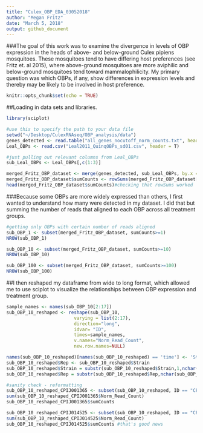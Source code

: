 ```yaml
---
title: "Culex_OBP_EDA_03052018"
author: "Megan Fritz"
date: "March 5, 2018"
output: github_document
---
```

###The goal of this work was to examine the divergence in levels of OBP expression in the heads of above- and below-ground Culex pipiens mosquitoes.  These mosquitoes tend to have differing host preferences (see Fritz et. al 2015), where above-ground mosquitoes are more aviphilic and below-ground mosquitoes tend toward mammalophilicity. My primary question was which OBPs, if any, show differences in expression levels and thereby may be likely to be involved in host preference.  

```r
knitr::opts_chunk$set(echo = TRUE)
```

##Loading in data sets and libraries.

```r

library(sciplot)

#use this to specify the path to your data file
setwd("~/Desktop/CulexRNAseq/OBP_analysis/data")
genes_detected <- read.table("all_genes_nocutoff_norm_counts.txt", header = T)
Leal_OBPs <- read.csv("Leal2011_QuinqOBPs_sd01.csv", header = T)

#just pulling out relevant columns from Leal_OBPs
sub_Leal_OBPs <- Leal_OBPs[,c(1:3)]

merged_Fritz_OBP_dataset <- merge(genes_detected, sub_Leal_OBPs, by.x = "ID", by.y = "VectorBase_ID")
merged_Fritz_OBP_dataset$sumCounts <- rowSums(merged_Fritz_OBP_dataset[,c(2:17)])
head(merged_Fritz_OBP_dataset$sumCounts)#checking that rowSums worked
```

###Because some OBPs are more widely expressed than others, I first wanted to understand how many were detected in my dataset.  I did that but summing the number of reads that aligned to each OBP across all treatment groups. 

```r
#getting only OBPs with certain number of reads aligned
sub_OBP_1 <- subset(merged_Fritz_OBP_dataset, sumCounts>=1)
NROW(sub_OBP_1)

sub_OBP_10 <- subset(merged_Fritz_OBP_dataset, sumCounts>=10)
NROW(sub_OBP_10)

sub_OBP_100 <- subset(merged_Fritz_OBP_dataset, sumCounts>=100)
NROW(sub_OBP_100)

```

##I then reshaped my dataframe from wide to long format, which allowed me to use sciplot to visualize the relationships between OBP expression and treatment group.

```r
sample_names <- names(sub_OBP_10[2:17])
sub_OBP_10_reshaped <- reshape(sub_OBP_10, 
                         varying = list(2:17),
                         direction="long",
                         idvar= "ID",
                         times=sample_names,
                         v.names="Norm_Read_Count",
                         new.row.names=NULL)

names(sub_OBP_10_reshaped)[names(sub_OBP_10_reshaped) == 'time'] <- 'Strain'
sub_OBP_10_reshaped$Rep <- sub_OBP_10_reshaped$Strain
sub_OBP_10_reshaped$Strain = substr(sub_OBP_10_reshaped$Strain,1,nchar(sub_OBP_10_reshaped$Strain)-1)
sub_OBP_10_reshaped$Rep = substr(sub_OBP_10_reshaped$Rep,nchar(sub_OBP_10_reshaped$Rep),nchar(sub_OBP_10_reshaped$Rep))

#sanity check - reformatting
sub_OBP_10_reshaped_CPIJ001365 <- subset(sub_OBP_10_reshaped, ID == "CPIJ001365")
sum(sub_OBP_10_reshaped_CPIJ001365$Norm_Read_Count)
sub_OBP_10_reshaped_CPIJ001365$sumCounts

sub_OBP_10_reshaped_CPIJ014525 <- subset(sub_OBP_10_reshaped, ID == "CPIJ014525")
sum(sub_OBP_10_reshaped_CPIJ014525$Norm_Read_Count)
sub_OBP_10_reshaped_CPIJ014525$sumCounts #that's good news

```

